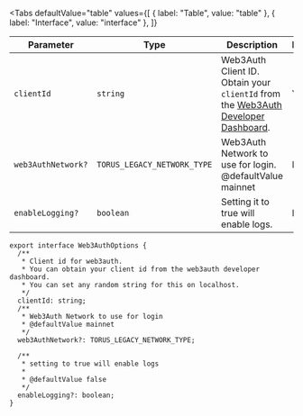 
<Tabs
  defaultValue="table"
  values={[
    { label: "Table", value: "table" },
    { label: "Interface", value: "interface" },
  ]}
>

<TabItem value="table">

| Parameter          | Type                        | Description                                                                                                         | Mandatory |
| ------------------ | --------------------------- | ------------------------------------------------------------------------------------------------------------------- | --------- |
| `clientId`         | `string`                    | Web3Auth Client ID. Obtain your `clientId` from the [Web3Auth Developer Dashboard](https://dashboard.web3auth.io/). | Yes       |
| `web3AuthNetwork?` | `TORUS_LEGACY_NETWORK_TYPE` | Web3Auth Network to use for login. @defaultValue mainnet                                                            | No        |
| `enableLogging?`   | `boolean`                   | Setting it to true will enable logs.                                                                                | No        |

</TabItem>

<TabItem value="interface">

```tsx
export interface Web3AuthOptions {
  /**
   * Client id for web3auth.
   * You can obtain your client id from the web3auth developer dashboard.
   * You can set any random string for this on localhost.
   */
  clientId: string;
  /**
   * Web3Auth Network to use for login
   * @defaultValue mainnet
   */
  web3AuthNetwork?: TORUS_LEGACY_NETWORK_TYPE;

  /**
   * setting to true will enable logs
   *
   * @defaultValue false
   */
  enableLogging?: boolean;
}
```

</TabItem>

</Tabs>
